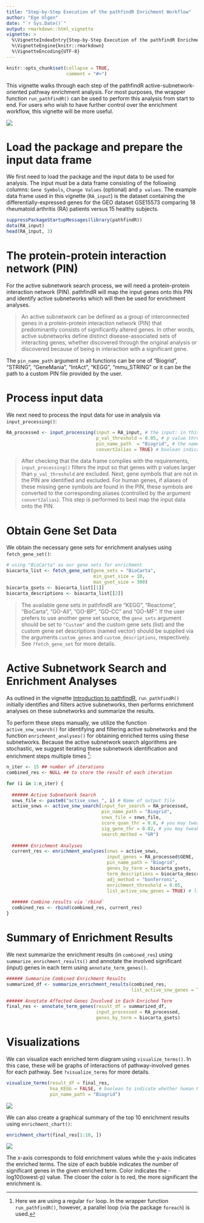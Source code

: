 ```yaml
---
title: "Step-by-Step Execution of the pathfindR Enrichment Workflow"
author: "Ege Ulgen"
date: "`r Sys.Date()`"
output: rmarkdown::html_vignette
vignette: >
  %\VignetteIndexEntry{Step-by-Step Execution of the pathfindR Enrichment Workflow}
  %\VignetteEngine{knitr::rmarkdown}
  %\VignetteEncoding{UTF-8}
---
```


```r
knitr::opts_chunk$set(collapse = TRUE,
                      comment = "#>")
```

This vignette walks through each step of the pathfindR active-subnetwork-oriented pathway enrichment analysis. For most purposes, the wrapper function `run_pathfindR()` can be used to perform this analysis from start to end. For users who wish to have further control over the enrichment workflow, this vignette will be more useful.


<img src="./pathfindr.png" style="max-width:100%;" />

# Load the package and prepare the input data frame

We first need to load the package and the input data to be used for analysis. The input must be a data frame consisting of the following columns: `Gene Symbols`, `Change Values` (optional) and `p values`. The example data frame used in this vignette (`RA_input`) is the dataset containing the differentially-expressed genes for the GEO dataset GSE15573 comparing 18 rheumatoid arthritis (RA) patients versus 15 healthy subjects.

```r
suppressPackageStartupMessages(library(pathfindR))
data(RA_input)
head(RA_input, 3)
```

# The protein-protein interaction network (PIN)

For the active subnetwork search process, we will need a protein-protein interaction network (PIN). pathfindR will map the input genes onto this PIN and identify active subnetworks which will then be used for enrichment analyses.

> An active subnetwork can be defined as a group of interconnected genes in a protein-protein interaction network (PIN) that predominantly consists of significantly altered genes. In other words, active subnetworks define distinct disease-associated sets of interacting genes, whether discovered through the original analysis or discovered because of being in interaction with a significant gene.

The `pin_name_path` argument in all functions can be one of "Biogrid", "STRING", "GeneMania", "IntAct", "KEGG", "mmu_STRING" or it can be the path to a custom PIN file provided by the user.

# Process input data

We next need to process the input data for use in analysis via `input_processing()`:

```r
RA_processed <- input_processing(input = RA_input, # the input: in this case, differential expression results
                                 p_val_threshold = 0.05, # p value threshold to filter significant genes
                                 pin_name_path  = "Biogrid", # the name of the PIN to use for active subnetwork search
                                 convert2alias = TRUE) # boolean indicating whether or not to convert missing symbols to alias symbols in the PIN
```

> After checking that the data frame complies with the requirements, `input_processing()` filters the input so that genes with p values larger than `p_val_threshold` are excluded. Next, gene symbols that are not in the PIN are identified and excluded. For human genes, if aliases of these missing gene symbols are found in the PIN, these symbols are converted to the corresponding aliases (controlled by the argument `convert2alias`). This step is performed to best map the input data onto the PIN.

# Obtain Gene Set Data

We obtain the necessary gene sets for enrichment analyses using `fetch_gene_set()`:

``` r
# using "BioCarta" as our gene sets for enrichment
biocarta_list <- fetch_gene_set(gene_sets = "BioCarta",
                                min_gset_size = 10,
                                max_gset_size = 300)
biocarta_gsets <- biocarta_list[[1]]
biocarta_descriptions <- biocarta_list[[2]]
```

> The available gene sets in pathfindR are "KEGG", "Reactome", "BioCarta", "GO-All", "GO-BP", "GO-CC" and "GO-MF". If the user prefers to use another gene set source, the `gene_sets` argument should be set to `"Custom"` and the custom gene sets (list) and the custom gene set descriptions (named vector) should be supplied via the arguments `custom_genes` and `custom_descriptions`, respectively. See `?fetch_gene_set` for more details.


# Active Subnetwork Search and Enrichment Analyses

As outlined in the vignette [Introduction to pathfindR](intro_vignette.html), `run_pathfindR()` initially identifies and filters active subnetworks, then performs enrichment analyses on these subnetworks and summarize the results.

To perform these steps manually, we utilize the function `active_snw_search()` for identifying and filtering active subnetworks and the function `enrichment_analyses()` for obtaining enriched terms using these subnetworks. Because the active subnetwork search algorithms are stochastic, we suggest iterating these subnetwork identification and enrichment steps multiple times [^1]:

[^1]: Here we are using a regular `for` loop. In the wrapper function `run_pathfindR()`, however, a parallel loop (via the package `foreach`) is used.

```r
n_iter <- 15 ## number of iterations
combined_res <- NULL ## to store the result of each iteration

for (i in 1:n_iter) {
  
  ###### Active Subnetwork Search
  snws_file <- paste0("active_snws_", i) # Name of output file
  active_snws <- active_snw_search(input_for_search = RA_processed, 
                                   pin_name_path = "Biogrid", 
                                   snws_file = snws_file,
                                   score_quan_thr = 0.8, # you may tweak these arguments for optimal filtering of subnetworks
                                   sig_gene_thr = 0.02, # you may tweak these arguments for optimal filtering of subnetworks
                                   search_method = "GR")
  
  ###### Enrichment Analyses
  current_res <- enrichment_analyses(snws = active_snws,
                                     input_genes = RA_processed$GENE,
                                     pin_name_path = "Biogrid", 
                                     genes_by_term = biocarta_gsets,
                                     term_descriptions = biocarta_descriptions,
                                     adj_method = "bonferroni",
                                     enrichment_threshold = 0.05,
                                     list_active_snw_genes = TRUE) # listing the non-input active snw genes in output
  
  ###### Combine results via `rbind`
  combined_res <- rbind(combined_res, current_res)
}
```

# Summary of Enrichment Results

We next summarize the enrichment results (in `combined_res`) using `summarize_enrichment_results()` and annotate the involved significant (input) genes in each term using `annotate_term_genes()`.

```r
###### Summarize Combined Enrichment Results
summarized_df <- summarize_enrichment_results(combined_res, 
                                              list_active_snw_genes = TRUE)

###### Annotate Affected Genes Involved in Each Enriched Term
final_res <- annotate_term_genes(result_df = summarized_df, 
                                 input_processed = RA_processed, 
                                 genes_by_term = biocarta_gsets)
```

# Visualizations

We can visualize each enriched term diagram using `visualize_terms()`. In this case, these will be graphs of interactions of pathway-involved genes for each pathway. See `?visualize_terms` for more details.

```r
visualize_terms(result_df = final_res, 
                hsa_KEGG = FALSE, # boolean to indicate whether human KEGG gene sets were used for enrichment analysis or not
                pin_name_path = "Biogrid")
```

<img src="./example_interaction_vis.png" style="max-width:100%;" />

We can also create a graphical summary of the top 10 enrichment results using `enrichment_chart()`:

```r
enrichment_chart(final_res[1:10, ])
```

<img src="./man_enrichment_chart.png" style="max-width:100%;" />

The x-axis corresponds to fold enrichment values while the y-axis indicates the enriched terms. The size of each bubble indicates the number of significant genes in the given enriched term. Color indicates the -log10(lowest-p) value. The closer the color is to red, the more significant the enrichment is.
